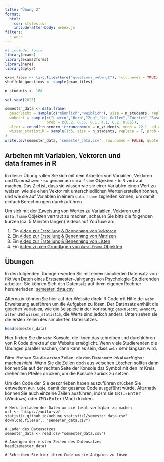 ```yaml
---
title: "Übung 2"
format:
  html:
    css: styles.css
    include-after-body: webex.js
filters:
  - webr
---
```


```r
#| include: false
library(exams)
library(exams2forms)
library(here)
library(dplyr)

exam_files <- list.files(here("questions_uebung2"), full.names = TRUE)
shuffeld_questions <- sample(exam_files)

n_students <- 160

set.seed(2025)

semester_data <- data.frame(
  geschlecht = sample(c("männlich","weiblich"), size = n_students, replace = T, prob = c(0.15,0.85)),
  wohnort = sample(c("Luzern","Bern","Zug","St. Gallen","Zuerich","Basel"),size = n_students, replace = T,
                   prob = c(0.2, 0.35, 0.1, 0.1, 0.2, 0.05)),
  alter = round(truncnorm::rtruncnorm(n = n_students, mean = 22.1, sd = 3.8, a = 17),1),
  wissen_statistik = sample(1:5, size = n_students, replace = T, prob = c(0.1,0.35,0.3, 0.2, 0.05))
)
write.csv(semester_data, "semester_data.csv", row.names = FALSE, quote = FALSE)
```

## Arbeiten mit Variablen, Vektoren und data.frames in R

In dieser Übung sollen Sie sich mit dem Arbeiten von Variablen, Vektoren und Datensätzen - so genannten `data.frame` Objekten - in R vertraut machen. Das Ziel ist, dass sie wissen wie sie einer Variablen einen Wert zu weisen, wie sie einen Vektor mit unterschiedlichen Werten erstellen können, und wie sie auf Variablen in einem `data.frame` zugreifen können, um damit einfach Berechnungen durchzuführen.

Um sich mit der Zuweisung von Werten zu Variablen, Vektoren und `data.frame` Objekten vertraut zu machen, schauen Sie bitte die folgenden kurzen (ca. 5 Minuten langen) Videos auf YouTube an:

1. Ein [Video zur Erstellung & Bennenung von Vektoren](https://www.youtube.com/watch?v=w5dOALbZ9HE&list=PLjgj6kdf_snYBkIsWQYcYtUZiDpam7ygg&index=3)
2. Ein [Video zur Erstellung & Benennung von Matrizen](https://www.youtube.com/watch?v=O7KL17QZNqg&list=PLjgj6kdf_snYBkIsWQYcYtUZiDpam7ygg&index=6)
3. Ein [Video zur Erstellung & Benennung von Listen](https://www.youtube.com/watch?v=Px9VNWHja4M&list=PLjgj6kdf_snYBkIsWQYcYtUZiDpam7ygg&index=10)
4. Ein [Video zu den Grundlagen von `data.frame` Objekten](https://www.youtube.com/watch?v=9f2g7RN5N0I&list=PLjgj6kdf_snYBkIsWQYcYtUZiDpam7ygg&index=12)

## Übungen

In den folgenden Übungen werden Sie mit einem simulierten Datensatz von fiktiven Daten eines Erstsemester-Jahrgangs von Psychologie-Studierenden arbeiten. Sie können Sich den Datensatz auf ihren eigenen Rechner herunterladen: [semester_data.csv](semester_data.csv)

Alternativ können Sie hier auf der Website direkt R Code mit Hilfe der `webr` Erweiterung ausführen um die Aufgaben zu lösen. Der Datensatz enthält die gleichen Variablen, wie die Beispiele in der Vorlesung: `geschlecht`, `wohnort`, `alter` und `wissen_statistik`, die Werte sind jedoch anders. Unten sehen sie die ersten Zeilen des simulierten Datensatzes.

```r
head(semester_data)
```

Hier finden Sie die `webr` Konsole, die Ihnen das schreiben und durchführen von R Code direkt auf der Website ermöglicht. Wenn viele Studierenden die Übungen parallel machen, dann kann es sein, dass `webr` sehr langsam wird. 

Bitte löschen Sie die ersten Zeilen, die den Datensatz lokal verfügbar machen *nicht*. Wenn Sie die Zeilen doch aus versehen Löschen sollten dann können Sie auf der rechten Seite der Konsole das Symbol mit den im Kreis drehenden Pfeilen drücken, um die Konsole zurück zu setzen.

Um den Code den Sie geschrieben haben auszuführen drücken Sie entwedern `Run Code`, damit der gesamte Code ausgeführt würde. Alternativ können Sie auch einzelne Zeilen ausführen, indem sie <kbd>CRTL</kbd>+<kbd>Enter</kbd> (Windows) oder <kbd>CMD</kbd>+<kbd>Enter</kbd> (Mac) drücken.

```webr-r
# Herunterladen der Daten um sie lokal verfügbar zu machen
url <- "https://unilu-vpf-statistik.github.io/uebung_statistik1/semester_data.csv"
download.file(url, "semester_data.csv")

# Laden des Datensatzes
semester_data <- read.csv("semester_data.csv")

# Anzeigen der ersten Zeilen des Datensatzes
head(semester_data)

# Schreiben Sie hier ihren Code um die Aufgaben zu lösen




```

